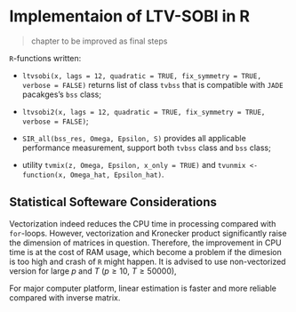 # Implementaion of LTV-SOBI in R {#implementation}

> chapter to be improved as final steps

`R`-functions written:

- `ltvsobi(x, lags = 12, quadratic = TRUE, fix_symmetry = TRUE, verbose = FALSE)` returns list of class `tvbss` that is compatible with `JADE` pacakges's `bss` class;

- `ltvsobi2(x, lags = 12, quadratic = TRUE, fix_symmetry = TRUE, verbose = FALSE)`;

- `SIR_all(bss_res, Omega, Epsilon, S)` provides all applicable performance measurement, support both `tvbss` class and `bss` class;

- utility `tvmix(z, Omega, Epsilon, x_only = TRUE)` and `tvunmix <- function(x, Omega_hat, Epsilon_hat)`.


## Statistical Softeware Considerations

Vectorization indeed reduces the CPU time in processing compared with `for`-loops. However, vectorization and Kronecker product significantly raise the dimension of matrices in question. Therefore, the improvement in CPU time is at the cost of RAM usage, which become a problem if the dimesion is too high and crash of `R` might happen. It is advised to use  non-vectorized version for large $p$ and $T$ ($p \geq 10,\ T \geq 50000$), 

For major computer platform, linear estimation is faster and more reliable compared with inverse matrix. 
 